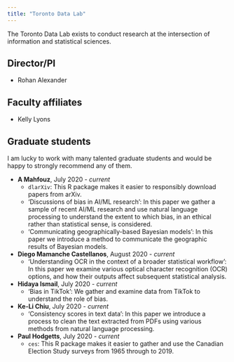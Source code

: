 ```yaml
---
title: "Toronto Data Lab"
---
```


The Toronto Data Lab exists to conduct research at the intersection of information and statistical sciences. 

## Director/PI

- Rohan Alexander

## Faculty affiliates

- Kelly Lyons

## Graduate students

I am lucky to work with many talented graduate students and would be happy to strongly recommend any of them.

- **A Mahfouz**, July 2020 - *current*
    - `dlarXiv`: This R package makes it easier to responsibly download papers from arXiv.
    - 'Discussions of bias in AI/ML research': In this paper we gather a sample of recent AI/ML research and use natural language processing to understand the extent to which bias, in an ethical rather than statistical sense, is considered.
    - 'Communicating geographically-based Bayesian models': In this paper we introduce a method to communicate the geographic results of Bayesian models. 
- **Diego Mamanche Castellanos**, August 2020 - *current*
    - 'Understanding OCR in the context of a broader statistical workflow': In this paper we examine various optical character recognition (OCR) options, and how their outputs affect subsequent statistical analysis.
- **Hidaya Ismail**, July 2020 - *current*
    - 'Bias in TikTok': We gather and examine data from TikTok to understand the role of bias.
- **Ke-Li Chiu**, July 2020 - *current*
    - 'Consistency scores in text data': In this paper we introduce a process to clean the text extracted from PDFs using various methods from natural language processing.
- **Paul Hodgetts**, July 2020 - *current*
    - `ces`: This R package makes it easier to gather and use the Canadian Election Study surveys from 1965 through to 2019.


